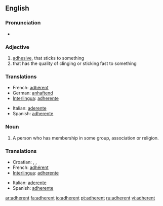 ==English==

===Pronunciation===
*{{audio|en-us-adherent.ogg|Audio (US)}}


===Adjective===
{{en-adj}}

# [[adhesive]], that sticks to something
# that has the quality of clinging or sticking fast to something

===Translations===
{{top}}
*French: [[adhérent]] 
*German: [[anhaftend]] 
*[[Interlingua]]: [[adherente]] 
{{mid}}
*Italian: [[aderente]] 
*Spanish: [[adherente]] 
{{bottom}}

===Noun===
{{en-noun}}

# A person who has membership in some group, association or religion.

===Translations===
{{top}}
*Croatian: {{t|hr|adherent|m}}, {{t|hr|sljedbenik|m}}, {{t|hr|pristaša|m}}
*French: [[adhérent]] 
*[[Interlingua]]: [[adherente]] 
{{mid}}
*Italian: [[aderente]] 
*Spanish: [[adherente]]
{{bottom}}

[[ar:adherent]]
[[fa:adherent]]
[[io:adherent]]
[[pt:adherent]]
[[ru:adherent]]
[[vi:adherent]]